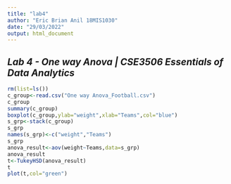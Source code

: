 ---
title: "lab4"
author: "Eric Brian Anil 18MIS1030"
date: "29/03/2022"
output: html_document
---

## ***Lab 4 - One way Anova | CSE3506 Essentials of Data Analytics ***

```{r, echo=TRUE}

rm(list=ls())
c_group<-read.csv("One way Anova_Football.csv")
c_group
summary(c_group)
boxplot(c_group,ylab="weight",xlab="Teams",col="blue")
s_grp<-stack(c_group)
s_grp
names(s_grp)<-c("weight","Teams")
s_grp
anova_result<-aov(weight~Teams,data=s_grp)
anova_result
t<-TukeyHSD(anova_result)
t
plot(t,col="green")

```
